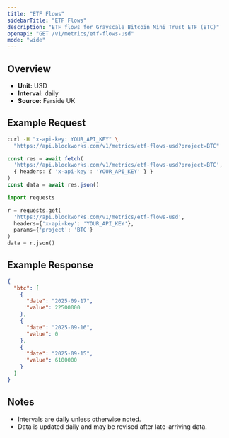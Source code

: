 ```yaml
---
title: "ETF Flows"
sidebarTitle: "ETF Flows"
description: "ETF flows for Grayscale Bitcoin Mini Trust ETF (BTC)"
openapi: "GET /v1/metrics/etf-flows-usd"
mode: "wide"
---
```


## Overview

- **Unit:** USD
- **Interval:** daily
- **Source:** Farside UK

## Example Request

<CodeGroup>

```bash cURL
curl -H "x-api-key: YOUR_API_KEY" \
  "https://api.blockworks.com/v1/metrics/etf-flows-usd?project=BTC"
```

```typescript TypeScript
const res = await fetch(
  'https://api.blockworks.com/v1/metrics/etf-flows-usd?project=BTC',
  { headers: { 'x-api-key': 'YOUR_API_KEY' } }
)
const data = await res.json()
```

```python Python
import requests

r = requests.get(
  'https://api.blockworks.com/v1/metrics/etf-flows-usd',
  headers={'x-api-key': 'YOUR_API_KEY'},
  params={'project': 'BTC'}
)
data = r.json()
```

</CodeGroup>

## Example Response

```json
{
  "btc": [
    {
      "date": "2025-09-17",
      "value": 22500000
    },
    {
      "date": "2025-09-16",
      "value": 0
    },
    {
      "date": "2025-09-15",
      "value": 6100000
    }
  ]
}
```

## Notes
- Intervals are daily unless otherwise noted.
- Data is updated daily and may be revised after late-arriving data.